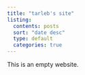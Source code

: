 ```yaml
---
title: "tarleb's site"
listing:
  contents: posts
  sort: "date desc"
  type: default
  categories: true
---
```


This is an empty website.

